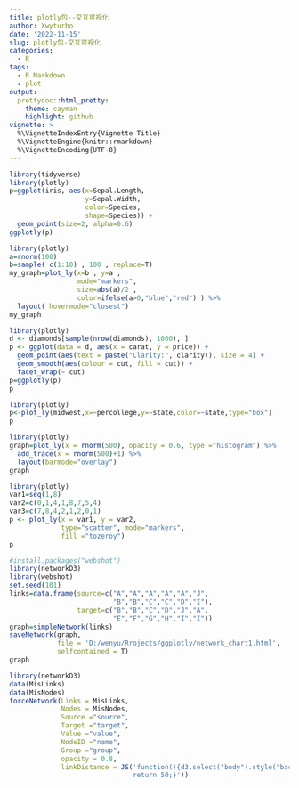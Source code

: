 ```yaml
---
title: plotly包--交互可视化
author: Xwyturbo
date: '2022-11-15'
slug: plotly包-交互可视化
categories:
  - R
tags:
  - R Markdown
  - plot
output:
  prettydoc::html_pretty:
    theme: cayman
    highlight: github
vignette: >
  %\VignetteIndexEntry{Vignette Title}
  %\VignetteEngine{knitr::rmarkdown}
  %\VignetteEncoding{UTF-8}
---
```





```r
library(tidyverse)
library(plotly)
p=ggplot(iris, aes(x=Sepal.Length,
                   y=Sepal.Width, 
                   color=Species, 
                   shape=Species)) +
  geom_point(size=2, alpha=0.6)
ggplotly(p)
```



```r
library(plotly)
a=rnorm(100)
b=sample( c(1:10) , 100 , replace=T)
my_graph=plot_ly(x=b , y=a , 
                 mode="markers",
                 size=abs(a)/2 , 
                 color=ifelse(a>0,"blue","red") ) %>%
  layout( hovermode="closest")
my_graph
```




```r
library(plotly)
d <- diamonds[sample(nrow(diamonds), 1000), ]
p <- ggplot(data = d, aes(x = carat, y = price)) +
  geom_point(aes(text = paste("Clarity:", clarity)), size = 4) +
  geom_smooth(aes(colour = cut, fill = cut)) + 
  facet_wrap(~ cut)
p=ggplotly(p)
p
```



```r
library(plotly)
p<-plot_ly(midwest,x=~percollege,y=~state,color=~state,type="box")
p
```



```r
library(plotly)
graph=plot_ly(x = rnorm(500), opacity = 0.6, type ="histogram") %>%
  add_trace(x = rnorm(500)+1) %>%
  layout(barmode="overlay")
graph
```



```r
library(plotly)
var1=seq(1,8)
var2=c(0,1,4,1,8,7,5,4)
var3=c(7,8,4,2,1,2,0,1)
p <- plot_ly(x = var1, y = var2, 
             type="scatter", mode="markers", 
             fill ="tozeroy")
p
```



```r
#install.packages("webshot")
library(networkD3)
library(webshot)
set.seed(101)
links=data.frame(source=c("A","A","A","A","A","J",
                          "B","B","C","C","D","I"),
                 target=c("B","B","C","D","J","A",
                          "E","F","G","H","I","I"))
graph=simpleNetwork(links)
saveNetwork(graph,
            file = 'D:/wenyu/Rrojects/ggplotly/network_chart1.html',
            selfcontained = T)
graph
```



```r
library(networkD3)
data(MisLinks)
data(MisNodes)
forceNetwork(Links = MisLinks, 
             Nodes = MisNodes,
             Source ="source", 
             Target ="target",
             Value ="value", 
             NodeID ="name",
             Group ="group", 
             opacity = 0.8,
             linkDistance = JS('function(){d3.select("body").style("background-color","#DAE3F9"); 
                               return 50;}'))
```


